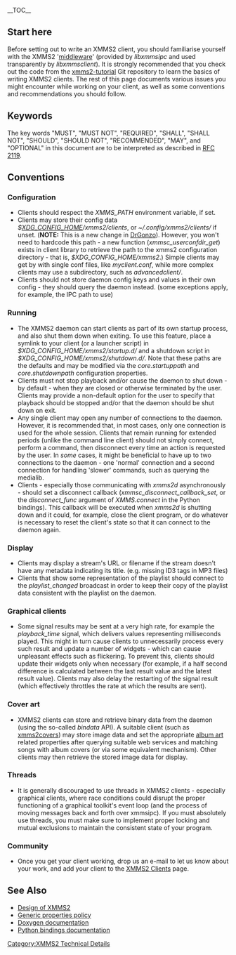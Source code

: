 __TOC__

== Start here ==
Before setting out to write an XMMS2 client, you should familiarise yourself with the  XMMS2 '[[Design of XMMS2#Middleware |middleware]]' (provided by ''libxmmsipc'' and used transparently by ''libxmmsclient''). It is strongly recommended that you check out the code from the [http://git.xmms.se/?p=xmms2-tutorial.git;a=summary xmms2-tutorial] Git repository to learn the basics of writing XMMS2 clients. The rest of this page documents various issues you might encounter while working on your client, as well as some conventions and recommendations you should follow.

== Keywords ==
The key words "MUST", "MUST NOT", "REQUIRED", "SHALL", "SHALL NOT", "SHOULD", "SHOULD NOT", "RECOMMENDED",  "MAY", and "OPTIONAL" in this document are to be interpreted as described in [http://www.ietf.org/rfc/rfc2119.txt RFC 2119].

== Conventions ==

=== Configuration ===
* Clients should respect the ''XMMS_PATH'' environment variable, if set.
* Clients may store their config data ''$[http://standards.freedesktop.org/basedir-spec/latest/ar01s03.html XDG_CONFIG_HOME]/xmms2/clients'', or ''~/.config/xmms2/clients/'' if unset. ('''NOTE:''' This is a new change in [[Release:DrGonzo|DrGonzo]]). However, you won't need to hardcode this path - a new function (''xmmsc_userconfdir_get'') exists in client library to retrieve the path to the xmms2 configuration directory - that is, ''$XDG_CONFIG_HOME/xmms2''.) Simple clients may get by with single conf files, like ''myclient.conf'', while more complex clients may use a subdirectory, such as ''advancedclient/''.
* Clients should not store daemon config keys and values in their own config - they should query the daemon instead. (some exceptions apply, for example, the IPC path to use)

=== Running ===
* The XMMS2 daemon can start clients as part of its own startup process, and also shut them down when exiting. To use this feature, place a symlink to your client (or a launcher script) in ''$XDG_CONFIG_HOME/xmms2/startup.d/'' and a shutdown script in ''$XDG_CONFIG_HOME/xmms2/shutdown.d/''. Note that these paths are the defaults and may be modified via the ''core.startuppath'' and ''core.shutdownpath'' configuration properties.
* Clients must not stop playback and/or cause the daemon to shut down - by default - when they are closed or otherwise terminated by the user. Clients may provide a non-default option for the user to specify that playback should be stopped and/or that the daemon should be shut down on exit.
* Any single client may open any number of connections to the daemon. However, it is recommended that, in most cases, only one connection is used for the whole session. Clients that remain running for extended periods (unlike the command line client) should not simply connect, perform a command, then disconnect every time an action is requested by the user. In ''some'' cases, it might be beneficial to have up to two connections to the daemon - one 'normal' connection and a second connection for handling 'slower' commands, such as querying the medialib.
* Clients - especially those communicating with ''xmms2d'' asynchronously - should set a disconnect callback (''xmmsc_disconnect_callback_set'', or the ''disconnect_func'' argument of ''XMMS.connect'' in the Python bindings). This callback will be executed when ''xmms2d'' is shutting down and it could, for example, close the client program, or do whatever is necessary to reset the client's state so that it can connect to the daemon again.

=== Display ===
* Clients may display a stream's URL or filename if the stream doesn't have any metadata indicating its title. (e.g. missing ID3 tags in MP3 files)
* Clients that show some representation of the playlist should connect to the ''playlist_changed'' broadcast in order to keep their copy of the playlist data consistent with the playlist on the daemon.

=== Graphical clients ===
* Some signal results may be sent at a very high rate, for example the ''playback_time'' signal, which delivers values representing milliseconds played. This might in turn cause clients to unnecessarily process every such result and update a number of widgets - which can cause unpleasant effects such as flickering. To prevent this, clients should update their widgets only when necessary (for example, if a half second difference is calculated between the last result value and the latest result value). Clients may also delay the restarting of the signal result (which effectively throttles the rate at which the results are sent).

=== Cover art ===
* XMMS2 clients can store and retrieve binary data from the daemon (using the so-called ''bindata'' API). A suitable client (such as [http://git.xmms.se/?p=xmms2covers.git;a=summary xmms2covers]) may store image data and set the appropriate [[Generic properties policy#Album_Art | album art]] related properties after querying suitable web services and matching songs with album covers (or via some equivalent mechanism). Other clients may then retrieve the stored image data for display.

=== Threads ===
* It is generally discouraged to use threads in XMMS2 clients - especially graphical clients, where race conditions could disrupt the proper functioning of a graphical toolkit's event loop (and the process of moving messages back and forth over xmmsipc). If you must absolutely use threads, you must make sure to implement proper locking and mutual exclusions to maintain the consistent state of your program.

=== Community ===
* Once you get your client working, drop us an e-mail to let us know about your work, and add your client to the [[XMMS2 Clients]] page.

== See Also ==
* [[Design of XMMS2]]
* [[Generic properties policy]]
* [http://xmms2.xmms.se/doxygen/current/ Doxygen documentation]
* [http://xmms2.xmms.se/epydoc/index.html Python bindings documentation]

[[Category:XMMS2 Technical Details]]